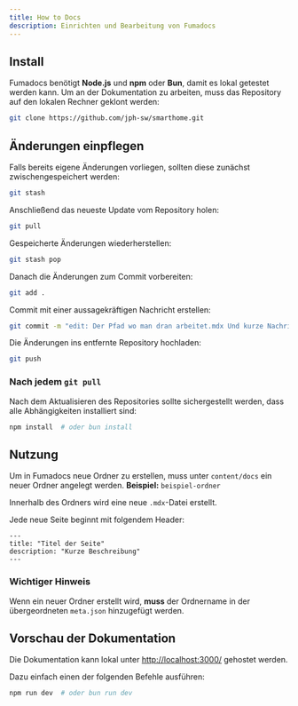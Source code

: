 ```yaml
---
title: How to Docs
description: Einrichten und Bearbeitung von Fumadocs
---
```


## Install

Fumadocs benötigt **Node.js** und **npm** oder **Bun**, damit es lokal getestet werden kann.
Um an der Dokumentation zu arbeiten, muss das Repository auf den lokalen Rechner geklont werden:

```sh
git clone https://github.com/jph-sw/smarthome.git
```

## Änderungen einpflegen

Falls bereits eigene Änderungen vorliegen, sollten diese zunächst zwischengespeichert werden:

```sh
git stash
```

Anschließend das neueste Update vom Repository holen:

```sh
git pull
```

Gespeicherte Änderungen wiederherstellen:

```sh
git stash pop
```

Danach die Änderungen zum Commit vorbereiten:

```sh
git add .
```

Commit mit einer aussagekräftigen Nachricht erstellen:

```sh
git commit -m "edit: Der Pfad wo man dran arbeitet.mdx Und kurze Nachricht"
```

Die Änderungen ins entfernte Repository hochladen:

```sh
git push
```

### Nach jedem `git pull`

Nach dem Aktualisieren des Repositories sollte sichergestellt werden, dass alle Abhängigkeiten installiert sind:

```sh
npm install  # oder bun install
```

## Nutzung

Um in Fumadocs neue Ordner zu erstellen, muss unter `content/docs` ein neuer Ordner angelegt werden.
**Beispiel:** `beispiel-ordner`

Innerhalb des Ordners wird eine neue `.mdx`-Datei erstellt.

Jede neue Seite beginnt mit folgendem Header:

```mdx
---
title: "Titel der Seite"
description: "Kurze Beschreibung"
---
```

### Wichtiger Hinweis

Wenn ein neuer Ordner erstellt wird, **muss** der Ordnername in der übergeordneten `meta.json` hinzugefügt werden.

## Vorschau der Dokumentation

Die Dokumentation kann lokal unter [http://localhost:3000/](http://localhost:3000) gehostet werden.

Dazu einfach einen der folgenden Befehle ausführen:

```sh
npm run dev  # oder bun run dev
